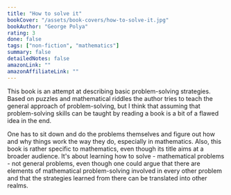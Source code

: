```yaml
---
title: "How to solve it"
bookCover: "/assets/book-covers/how-to-solve-it.jpg"
bookAuthor: "George Polya"
rating: 3
done: false
tags: ["non-fiction", "mathematics"]
summary: false
detailedNotes: false
amazonLink: ""
amazonAffiliateLink: ""
---
```


This book is an attempt at describing basic problem-solving strategies. Based on puzzles and mathematical riddles the author tries to teach the general approach of problem-solving, but I think that assuming that problem-solving skills can be taught by reading a book is a bit of a flawed idea in the end. 

One has to sit down and do the problems themselves and figure out how and why things work the way they do, especially in mathematics. Also, this book is rather specific to mathematics, even though its title aims at a broader audience. It's about learning how to solve - mathematical problems - not general problems, even though one could argue that there are elements of mathematical problem-solving involved in every other problem and that the strategies learned from there can be translated into other realms.